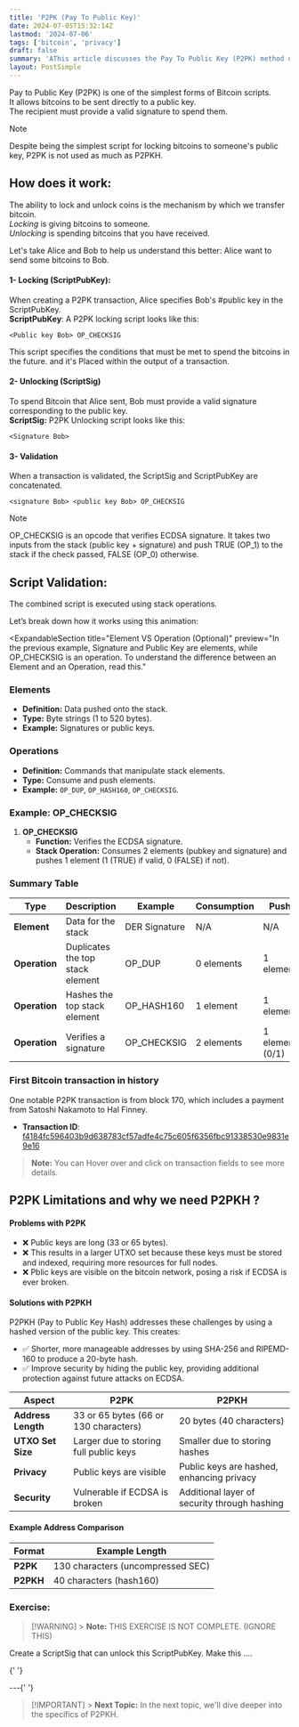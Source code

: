 ```yaml
---
title: 'P2PK (Pay To Public Key)'
date: 2024-07-05T15:32:14Z
lastmod: '2024-07-06'
tags: ['bitcoin', 'privacy']
draft: false
summary: 'AThis article discusses the Pay To Public Key (P2PK) method used in Bitcoin transactions, highlighting its role in enhancing user privacy and security. Includes practical code examples and deep insights into its operation within the Bitcoin protocol.'
layout: PostSimple
---
```


Pay to Public Key (P2PK) is one of the simplest forms of Bitcoin scripts.  
It allows bitcoins to be sent directly to a public key.  
The recipient must provide a valid signature to spend them.

> [!NOTE]
> Despite being the simplest script for locking bitcoins to someone's public key, P2PK is not used as much as P2PKH.

## How does it work:

The ability to lock and unlock coins is the mechanism by which we transfer bitcoin.  
*Locking* is giving bitcoins to someone.  
*Unlocking* is spending bitcoins that you have received.

<SvgDisplay src="/script-visualizer/lock_unlock2.svg" width="70%" height="auto" />

Let's take Alice and Bob to help us understand this better:
Alice want to send some bitcoins to Bob.

#### 1- Locking (ScriptPubKey):

When creating a P2PK transaction, Alice specifies Bob's #public key in the ScriptPubKey.  
**ScriptPubKey**: A P2PK locking script looks like this:

```
<Public key Bob> OP_CHECKSIG
```

This script specifies the conditions that must be met to spend the bitcoins in the future.
and it's Placed within the output of a transaction.

#### 2- Unlocking (ScriptSig)

To spend Bitcoin that Alice sent, Bob must provide a valid signature corresponding to the public key.  
**ScriptSig:** P2PK Unlocking script looks like this:

```
<Signature Bob>
```

#### 3- Validation

When a transaction is validated, the ScriptSig and ScriptPubKey are concatenated.

```
<signature Bob> <public key Bob> OP_CHECKSIG
```

> [!NOTE]
> OP_CHECKSIG is an opcode that verifies ECDSA signature. It takes two inputs from the stack (public key + signature) and push TRUE (OP_1) to the stack if the check passed, FALSE (OP_0) otherwise.

## Script Validation:

The combined script is executed using stack operations.

Let’s break down how it works using this animation:

<ScriptStackVisualizer type="p2pk"></ScriptStackVisualizer>

<ExpandableSection
  title="Element VS Operation (Optional)"
  preview="In the previous example, Signature and Public Key are elements, while OP_CHECKSIG is an operation. To understand the difference between an Element and an Operation, read this."
>
### Elements

- **Definition:** Data pushed onto the stack.
- **Type:** Byte strings (1 to 520 bytes).
- **Example:** Signatures or public keys.

### Operations

- **Definition:** Commands that manipulate stack elements.
- **Type:** Consume and push elements.
- **Example:** `OP_DUP`, `OP_HASH160`, `OP_CHECKSIG`.

### Example: OP_CHECKSIG

1. **OP_CHECKSIG**
   - **Function:** Verifies the ECDSA signature.
   - **Stack Operation:** Consumes 2 elements (pubkey and signature) and pushes 1 element (1 (TRUE) if valid, 0 (FALSE) if not).

### Summary Table

| Type          | Description                      | Example       | Consumption | Push            |
| ------------- | -------------------------------- | ------------- | ----------- | --------------- |
| **Element**   | Data for the stack               | DER Signature | N/A         | N/A             |
| **Operation** | Duplicates the top stack element | OP_DUP        | 0 elements  | 1 element       |
| **Operation** | Hashes the top stack element     | OP_HASH160    | 1 element   | 1 element       |
| **Operation** | Verifies a signature             | OP_CHECKSIG   | 2 elements  | 1 element (0/1) |

</ExpandableSection>

### First Bitcoin transaction in history

One notable P2PK transaction is from block 170, which includes a payment from Satoshi Nakamoto to Hal Finney.

- **Transaction ID**: [f4184fc596403b9d638783cf57adfe4c75c605f6356fbc91338530e9831e9e16](https://mempool.space/tx/f4184fc596403b9d638783cf57adfe4c75c605f6356fbc91338530e9831e9e16)

<TransactionsDisplay></TransactionsDisplay>

> **Note:** You can Hover over and click on transaction fields to see more details.

## P2PK Limitations and why we need P2PKH ?

#### Problems with P2PK

- ❌ Public keys are long (33 or 65 bytes).
- ❌ This results in a larger UTXO set because these keys must be stored and indexed, requiring more resources for full nodes.
- ❌ Pblic keys are visible on the bitcoin network, posing a risk if ECDSA is ever broken.

#### Solutions with P2PKH

P2PKH (Pay to Public Key Hash) addresses these challenges by using a hashed version of the public key. This creates:

- ✅ Shorter, more manageable addresses by using SHA-256 and RIPEMD-160 to produce a 20-byte hash.
- ✅ Improve security by hiding the public key, providing additional protection against future attacks on ECDSA.

| Aspect             | P2PK                                   | P2PKH                                        |
| ------------------ | -------------------------------------- | -------------------------------------------- |
| **Address Length** | 33 or 65 bytes (66 or 130 characters)  | 20 bytes (40 characters)                     |
| **UTXO Set Size**  | Larger due to storing full public keys | Smaller due to storing hashes                |
| **Privacy**        | Public keys are visible                | Public keys are hashed, enhancing privacy    |
| **Security**       | Vulnerable if ECDSA is broken          | Additional layer of security through hashing |

#### Example Address Comparison

| Format    | Example Length                    |
| --------- | --------------------------------- |
| **P2PK**  | 130 characters (uncompressed SEC) |
| **P2PKH** | 40 characters (hash160)           |

### Exercise:

> [!WARNING] > **Note:** THIS EXERCISE IS NOT COMPLETE. (IGNORE THIS)

Create a ScriptSig that can unlock this ScriptPubKey. Make this ....

{' '}

<CodeEditor
  src="https://codesandbox.io/p/devbox/p2pkh-lvfxrl?embed=1&file=%2Fmain.py"
  title="P2PKH Code Example"
/>
---{' '}

> [!IMPORTANT] > **Next Topic:** In the next topic, we'll dive deeper into the specifics of
> P2PKH.
